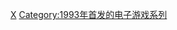{{Cat more}}

{{DEFAULTSORT:Rockman X}}

[[Category:洛克人系列|X]]
[[Category:1993年首发的电子游戏系列|Category:1993年首发的电子游戏系列]]